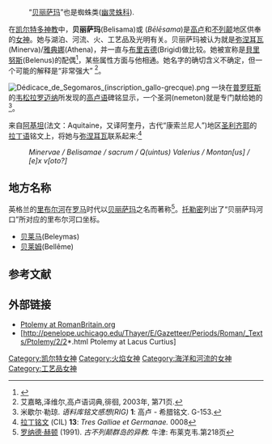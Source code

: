 {{noteTA
|1=zh-cn:弥涅耳瓦; zh-tw:米娜瓦;
|2=zh-cn:百勒努斯; zh-tw:貝里努斯;
|3=zh-cn:阿基坦; zh-tw:亞奎丹;
|4=zh-cn:韦松; zh-tw:維松;
|5=zh-cn:罗迈纳; zh-tw:羅曼;
}}
:“[[贝丽萨玛_(蜘蛛)|贝丽萨玛]]”也是蜘蛛类([[幽灵蛛科|幽灵蛛科]]).
在[[凯尔特|凯尔特]][[多神教|多神教]]中，'''贝丽萨玛'''(Belisama)或'''{{lang|el|Bηλησαμα}}''' (''Bēlēsama'')是[[高卢|高卢]]和[[不列颠|不列颠]]地区供奉的[[女神|女神]]。她与湖泊、河流、火、工艺品及光明有关。贝丽萨玛被认为就是[[弥涅耳瓦|弥涅耳瓦]](Minerva)/[[雅典娜|雅典娜]](Athena)，并一直与[[布里吉德|布里吉德]](Brigid)做比较。她被宣称是[[貝里努斯|貝里努斯]](Belenus)的配偶<ref>{{Cite web |url=http://www.celtnet.org.uk/gods_b/belisama.html |title=贝丽萨玛: 一位高卢和不列颠女神(夏日光明)<!-- Bot generated title --> |access-date=2014-03-09 |archive-date=2008-03-21 |archive-url=https://web.archive.org/web/20080321112659/http://www.celtnet.org.uk/gods_b/belisama.html |dead-url=yes }}</ref>，某些属性方面与他相通。她名字的确切含义不确定，但一个可能的解释是“非常强大” <ref>艾嘉略,泽维尔,高卢语词典,徘徊, 2003年, 第71页.</ref>。

[[Image:Dédicace_de_Segomaros_(inscription_gallo-grecque).png|thumb]]
一块在[[普罗旺斯|普罗旺斯]]的[[韦松拉罗迈纳|韦松拉罗迈纳]]所发现的[[高卢语|高卢语]]碑铭显示，一个圣洞(nemeton)就是专门献给她的<ref>米歇尔·勒琼. ''语料库铭文感想(RIG)'' '''1''': 高卢 - 希腊铭文. G-153.</ref>。

来自[[阿基坦|阿基坦]](法文：Aquitaine，又译阿奎丹，古代“康索兰尼人”)地区[[圣利齐耶_(阿列日省)|圣利齐耶]]的[[拉丁语|拉丁语]]铭文上，将她与[[弥涅耳瓦|弥涅耳瓦]]联系起来:<ref>[[拉丁铭文|拉丁铭文]] (CIL) '''13''': ''Tres Galliae et Germanae.'' 0008</ref>

:''Minervae / Belisamae / sacrum / Q(uintus) Valerius / Montan[us] / [e]x v[oto?]''

==地方名称==
英格兰的[[里布尔河|里布尔河]]在[[罗马|罗马]]时代以[[贝丽萨玛|贝丽萨玛]]之名而著称<ref>[[罗纳德·赫顿|罗纳德·赫顿]] (1991). ''古不列颠群岛的异教.'' 牛津: 布莱克韦.第218页</ref>。[[托勒密|托勒密]]列出了“贝丽萨玛河口”所对应的里布尔河口坐标。

*[[贝莱马|贝莱马]](Beleymas)
*[[贝莱姆|贝莱姆]](Bellême)

==参考文献==
{{reflist}}

==外部链接==
{{Commonscat|Belisama|贝丽萨玛}}
* [http://www.roman-britain.org/ptolemy.htm Ptolemy at RomanBritain.org] {{Wayback|url=http://www.roman-britain.org/ptolemy.htm |date=20100220092016 }}
* [http://penelope.uchicago.edu/Thayer/E/Gazetteer/Periods/Roman/_Texts/Ptolemy/2/2*.html Ptolemy at Lacus Curtius] {{Wayback|url=http://penelope.uchicago.edu/Thayer/E/Gazetteer/Periods/Roman/_Texts/Ptolemy/2/2*.html |date=20190916024910 }}

{{高卢-布立吞神话}}

[[Category:凯尔特女神|Category:凯尔特女神]]
[[Category:火焰女神|Category:火焰女神]]
[[Category:海洋和河流的女神|Category:海洋和河流的女神]]
[[Category:工艺品女神|Category:工艺品女神]]